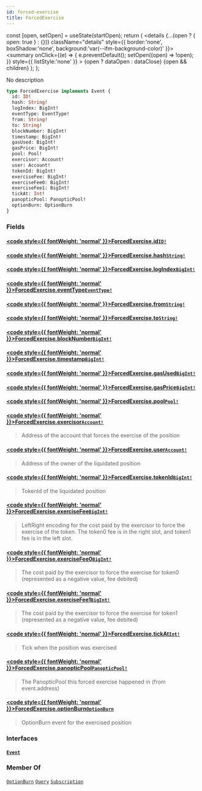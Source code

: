 ```yaml
---
id: forced-exercise
title: ForcedExercise
---
```









  const [open, setOpen] = useState(startOpen);
  return (
    <details {...(open ? { open: true } : {})} className="details" style={{ border:'none', boxShadow:'none', background:'var(--ifm-background-color)' }}>
      <summary
        onClick={(e) => {
          e.preventDefault();
          setOpen((open) => !open);
        }}
        style={{ listStyle:'none' }}
      >
      {open ? dataOpen : dataClose}
      </summary>
      {open && children}
    </details>
  );
};








No description


```graphql
type ForcedExercise implements Event {
  id: ID!
  hash: String!
  logIndex: BigInt!
  eventType: EventType!
  from: String!
  to: String!
  blockNumber: BigInt!
  timestamp: BigInt!
  gasUsed: BigInt!
  gasPrice: BigInt!
  pool: Pool!
  exercisor: Account!
  user: Account!
  tokenId: BigInt!
  exerciseFee: BigInt!
  exerciseFee0: BigInt!
  exerciseFee1: BigInt!
  tickAt: Int!
  panopticPool: PanopticPool!
  optionBurn: OptionBurn
}
```




### Fields

#### [<code style={{ fontWeight: 'normal' }}>ForcedExercise.<b>id</b></code>](#)<Bullet />[`ID!`](/docs/subgraph-generated/types/scalars/id)  
> 
> 
> 
> 

#### [<code style={{ fontWeight: 'normal' }}>ForcedExercise.<b>hash</b></code>](#)<Bullet />[`String!`](/docs/subgraph-generated/types/scalars/string)  
> 
> 
> 
> 

#### [<code style={{ fontWeight: 'normal' }}>ForcedExercise.<b>logIndex</b></code>](#)<Bullet />[`BigInt!`](/docs/subgraph-generated/types/scalars/big-int)  
> 
> 
> 
> 

#### [<code style={{ fontWeight: 'normal' }}>ForcedExercise.<b>eventType</b></code>](#)<Bullet />[`EventType!`](/docs/subgraph-generated/types/enums/event-type)  
> 
> 
> 
> 

#### [<code style={{ fontWeight: 'normal' }}>ForcedExercise.<b>from</b></code>](#)<Bullet />[`String!`](/docs/subgraph-generated/types/scalars/string)  
> 
> 
> 
> 

#### [<code style={{ fontWeight: 'normal' }}>ForcedExercise.<b>to</b></code>](#)<Bullet />[`String!`](/docs/subgraph-generated/types/scalars/string)  
> 
> 
> 
> 

#### [<code style={{ fontWeight: 'normal' }}>ForcedExercise.<b>blockNumber</b></code>](#)<Bullet />[`BigInt!`](/docs/subgraph-generated/types/scalars/big-int)  
> 
> 
> 
> 

#### [<code style={{ fontWeight: 'normal' }}>ForcedExercise.<b>timestamp</b></code>](#)<Bullet />[`BigInt!`](/docs/subgraph-generated/types/scalars/big-int)  
> 
> 
> 
> 

#### [<code style={{ fontWeight: 'normal' }}>ForcedExercise.<b>gasUsed</b></code>](#)<Bullet />[`BigInt!`](/docs/subgraph-generated/types/scalars/big-int)  
> 
> 
> 
> 

#### [<code style={{ fontWeight: 'normal' }}>ForcedExercise.<b>gasPrice</b></code>](#)<Bullet />[`BigInt!`](/docs/subgraph-generated/types/scalars/big-int)  
> 
> 
> 
> 

#### [<code style={{ fontWeight: 'normal' }}>ForcedExercise.<b>pool</b></code>](#)<Bullet />[`Pool!`](/docs/subgraph-generated/types/objects/pool)  
> 
> 
> 
> 

#### [<code style={{ fontWeight: 'normal' }}>ForcedExercise.<b>exercisor</b></code>](#)<Bullet />[`Account!`](/docs/subgraph-generated/types/objects/account)  
> 
> 
>  Address of the account that forces the exercise of the position 
> 

#### [<code style={{ fontWeight: 'normal' }}>ForcedExercise.<b>user</b></code>](#)<Bullet />[`Account!`](/docs/subgraph-generated/types/objects/account)  
> 
> 
>  Address of the owner of the liquidated position 
> 

#### [<code style={{ fontWeight: 'normal' }}>ForcedExercise.<b>tokenId</b></code>](#)<Bullet />[`BigInt!`](/docs/subgraph-generated/types/scalars/big-int)  
> 
> 
>  TokenId of the liquidated position 
> 

#### [<code style={{ fontWeight: 'normal' }}>ForcedExercise.<b>exerciseFee</b></code>](#)<Bullet />[`BigInt!`](/docs/subgraph-generated/types/scalars/big-int)  
> 
> 
>  LeftRight encoding for the cost paid by the exercisor to force the exercise of the token. The token0 fee is in the right slot, and token1 fee is in the left slot. 
> 

#### [<code style={{ fontWeight: 'normal' }}>ForcedExercise.<b>exerciseFee0</b></code>](#)<Bullet />[`BigInt!`](/docs/subgraph-generated/types/scalars/big-int)  
> 
> 
>  The cost paid by the exercisor to force the exercise for token0 (represented as a negative value, fee debited) 
> 

#### [<code style={{ fontWeight: 'normal' }}>ForcedExercise.<b>exerciseFee1</b></code>](#)<Bullet />[`BigInt!`](/docs/subgraph-generated/types/scalars/big-int)  
> 
> 
>  The cost paid by the exercisor to force the exercise for token1 (represented as a negative value, fee debited) 
> 

#### [<code style={{ fontWeight: 'normal' }}>ForcedExercise.<b>tickAt</b></code>](#)<Bullet />[`Int!`](/docs/subgraph-generated/types/scalars/int)  
> 
> 
>  Tick when the position was exercised 
> 

#### [<code style={{ fontWeight: 'normal' }}>ForcedExercise.<b>panopticPool</b></code>](#)<Bullet />[`PanopticPool!`](/docs/subgraph-generated/types/objects/panoptic-pool)  
> 
> 
>  The PanopticPool this forced exercise happened in (from event.address) 
> 

#### [<code style={{ fontWeight: 'normal' }}>ForcedExercise.<b>optionBurn</b></code>](#)<Bullet />[`OptionBurn`](/docs/subgraph-generated/types/objects/option-burn)  
> 
> 
>  OptionBurn event for the exercised position 
> 

### Interfaces

#### [`Event`](/docs/subgraph-generated/types/interfaces/event)  
> 
> 
> 
> 





### Member Of

[`OptionBurn`](/docs/subgraph-generated/types/objects/option-burn)  <Badge class="badge badge--secondary" text="object"/><Bullet />[`Query`](/docs/subgraph-generated/types/objects/query)  <Badge class="badge badge--secondary" text="object"/><Bullet />[`Subscription`](/docs/subgraph-generated/types/objects/subscription)  <Badge class="badge badge--secondary" text="object"/>

